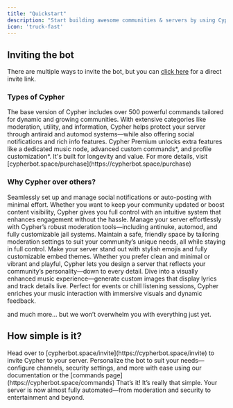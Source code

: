 ```yaml
---
title: "Quickstart"
description: "Start building awesome communities & servers by using Cypher."
icon: 'truck-fast'
---
```


## Inviting the bot

There are multiple ways to invite the bot, but you can <a href="https://cypherbot.space/invite" target="_blank">click here</a> for a direct invite link.

### Types of Cypher

<AccordionGroup>
  <Accordion
    icon="robot"
    title="Base Version: Everything you need for a thriving community"
  >
    The base version of Cypher includes over 500 powerful commands tailored for dynamic and growing communities. With extensive categories like moderation, utility, and information, Cypher helps protect your server through antiraid and automod systems—while also offering social notifications and rich info features.
  </Accordion>
  <Accordion
    icon="wand-magic-sparkles"
    title="Premium: The full all-in-one experience"
  >
    Cypher Premium unlocks extra features like a dedicated music node, advanced custom commands*, and profile customization*. It's built for longevity and value. For more details, visit
    [cypherbot.space/purchase](https://cypherbot.space/purchase)
  </Accordion>
</AccordionGroup>

### Why Cypher over others?

<AccordionGroup>

<Accordion icon="share-from-square" title="Social Commands & Posters">
  Seamlessly set up and manage social notifications or auto-posting with minimal effort. Whether you want to keep your community updated or boost content visibility, Cypher gives you full control with an intuitive system that enhances engagement without the hassle.
</Accordion>
<Accordion icon="scale-balanced" title="Moderation Functionality">
  Manage your server effortlessly with Cypher’s robust moderation tools—including antinuke, automod, and fully customizable jail systems. Maintain a safe, friendly space by tailoring moderation settings to suit your community’s unique needs, all while staying in full control.
</Accordion>
<Accordion icon="star" title="The Aesthetic Option">
  Make your server stand out with stylish emojis and fully customizable embed themes. Whether you prefer clean and minimal or vibrant and playful, Cypher lets you design a server that reflects your community’s personality—down to every detail.
</Accordion>
<Accordion icon="music" title="Music & Images">
  Dive into a visually enhanced music experience—generate custom images that display lyrics and track details live. Perfect for events or chill listening sessions, Cypher enriches your music interaction with immersive visuals and dynamic feedback.
</Accordion>

</AccordionGroup>

and much more... but we won’t overwhelm you with everything just yet.

## How simple is it? 

<Steps>
  <Step title="Invite Cypher">
    Head over to [cypherbot.space/invite](https://cypherbot.space/invite) to invite Cypher
    to your server.
  </Step>
  <Step title="Setup and customise">
    Personalize the bot to suit your needs—configure channels, security settings, and more with ease using our documentation or the [commands page](https://cypherbot.space/commands)
  </Step>
  <Step title="Sit back, let Cypher take over">
    That’s it! It’s really that simple. Your server is now almost fully automated—from moderation and security to entertainment and beyond.
  </Step>
</Steps>
